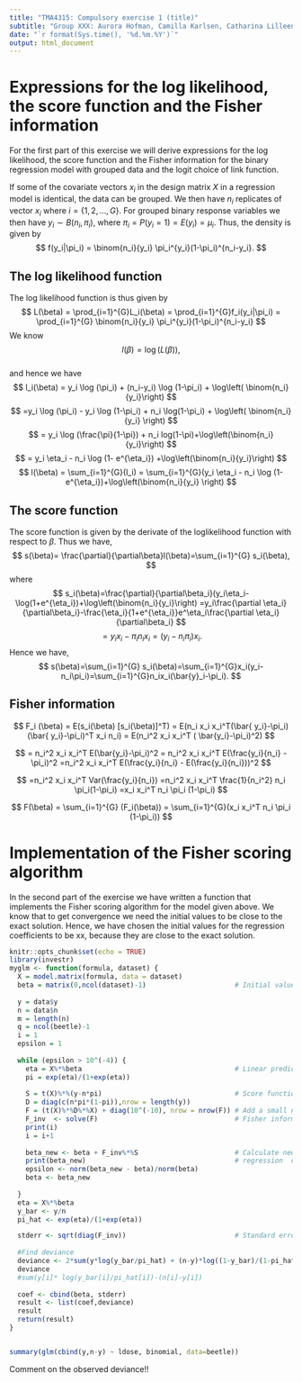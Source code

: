 ```yaml
---
title: "TMA4315: Compulsory exercise 1 (title)" 
subtitle: "Group XXX: Aurora Hofman, Camilla Karlsen, Catharina Lilleengen" 
date: "`r format(Sys.time(), '%d.%m.%Y')`"
output: html_document
---
```

# Expressions for the log likelihood, the score function and the Fisher information 
For the first part of this exercise we will derive expressions for the log likelihood, the score function and the Fisher information for the binary regression model with grouped data and the logit choice of link function.

If some of the covariate vectors $x_i$ in the design matrix $X$ in a regression model is identical, the data can be grouped. We then have $n_i$ replicates of vector $x_i$ where $i = \{1,2,...,G\}.$ For grouped binary response variables we then have $y_i \sim B(n_i,\pi_i)$, where $\pi_i = P(y_i = 1) = E(y_i) = \mu_i$. Thus, the density is given by   
$$
  f(y_i|\pi_i) = \binom{n_i}{y_i} \pi_i^{y_i}(1-\pi_i)^{n_i-y_i}.
$$
   
## The log likelihood function   

The log likelihood function is thus given by
$$
  L(\beta) = \prod_{i=1}^{G}L_i(\beta) = \prod_{i=1}^{G}f_i(y_i|\pi_i) =
  \prod_{i=1}^{G} \binom{n_i}{y_i} \pi_i^{y_i}(1-\pi_i)^{n_i-y_i}
$$
We know $$
l(\beta) = \log(L(\beta)),
$$   
and hence we have
$$
l_i(\beta) = y_i \log (\pi_i) + (n_i-y_i) \log (1-\pi_i) + \log\left( \binom{n_i}{y_i}\right) 
$$
$$
=y_i \log (\pi_i) - y_i \log (1-\pi_i) + n_i \log(1-\pi_i) + \log\left( \binom{n_i}{y_i} \right)
$$
$$
= y_i \log (\frac{\pi}{1-\pi}) + n_i log(1-\pi)+\log\left(\binom{n_i}{y_i}\right)
$$
$$
= y_i \eta_i - n_i \log (1- e^{\eta_i}) +\log\left(\binom{n_i}{y_i}\right)
$$
$$
l(\beta) = \sum_{i=1}^{G}(l_i) = \sum_{i=1}^{G}(y_i \eta_i - n_i \log (1- e^{\eta_i})+\log\left(\binom{n_i}{y_i} \right)
$$


## The score function
The score function is given by the derivate of the loglikelihood function with respect to $\beta$. Thus we have, 
$$ 
s(\beta)= \frac{\partial}{\partial\beta}l(\beta)=\sum_{i=1}^{G}
s_i(\beta), 
$$
where 
$$
s_i(\beta)=\frac{\partial}{\partial\beta_i}(y_i\eta_i-\log(1+e^{\eta_i})+\log\left(\binom{n_i}{y_i}\right)
=y_i\frac{\partial \eta_i}{\partial\beta_i}-\frac{\eta_i}{1+e^{\eta_i}}e^\eta_i\frac{\partial \eta_i}{\partial\beta_i}
$$
$$
=y_ix_i-\pi_in_ix_i=(y_i-n_i\pi_i)x_i. 
$$
Hence we have, 
$$
s(\beta)=\sum_{i=1}^{G}
s_i(\beta)=\sum_{i=1}^{G}x_i(y_i-n_i\pi_i)=\sum_{i=1}^{G}n_ix_i(\bar{y}_i-\pi_i).
$$
   
## Fisher information
$$
F_i (\beta) = E(s_i(\beta) [s_i(\beta)]^T) 
= E(n_i x_i x_i^T(\bar{ y_i}-\pi_i)(\bar{ y_i}-\pi_i)^T x_i n_i)
= E(n_i^2 x_i x_i^T ( \bar{y_i}-\pi_i)^2)
$$


$$
= n_i^2 x_i x_i^T E(\bar{y_i}-\pi_i)^2
= n_i^2 x_i x_i^T E(\frac{y_i}{n_i} - \pi_i)^2
=n_i^2 x_i x_i^T E(\frac{y_i}{n_i} - E(\frac{y_i}{n_i}))^2
$$


$$
=n_i^2 x_i x_i^T Var(\frac{y_i}{n_i})
=n_i^2 x_i x_i^T \frac{1}{n_i^2} n_i \pi_i(1-\pi_i)
=x_i x_i^T n_i \pi_i (1-\pi_i)
$$



$$
F(\beta) = \sum_{i=1}^{G} (F_i(\beta)) = \sum_{i=1}^{G}(x_i x_i^T n_i \pi_i (1-\pi_i))
$$

   
# Implementation of the Fisher scoring algorithm
In the second part of the exercise we have written a function that implements the Fisher scoring algorithm for the model given above. We know that to get convergence we need the initial values to be close to the exact solution. Hence, we have chosen the initial values for the regression coefficients to be xx, because they are close to the exact solution. 
```r
knitr::opts_chunk$set(echo = TRUE)
library(investr)
myglm <- function(formula, dataset) {
  X = model.matrix(formula, data = dataset)
  beta = matrix(0,ncol(dataset)-1)                      # Initial values
  
  y = data$y
  n = data$n
  m = length(n)
  q = ncol(beetle)-1
  i = 1
  epsilon = 1
  
  while (epsilon > 10^(-4)) {
    eta = X%*%beta                                      # Linear predictor
    pi = exp(eta)/(1+exp(eta))
    
    S = t(X)%*%(y-n*pi)                                 # Score function
    D = diag(c(n*pi*(1-pi)),nrow = length(y)) 
    F = (t(X)%*%D%*%X) + diag(10^(-10), nrow = nrow(F)) # Add a small number to the diagonal of the
    F_inv  <- solve(F)                                  # Fisher information matrix to be able to                                                            invert the matrix
    print(i)
    i = i+1
    
    beta_new <- beta + F_inv%*%S                        # Calculate new estimates for the 
    print(beta_new)                                     # regression  coefficients 
    epsilon <- norm(beta_new - beta)/norm(beta)
    beta <- beta_new
    
  }
  eta = X%*%beta
  y_bar <- y/n
  pi_hat <- exp(eta)/(1+exp(eta))

  stderr <- sqrt(diag(F_inv))                           # Standard error for regression                                                                      coefficients
  
  #Find deviance
  deviance <- 2*sum(y*log(y_bar/pi_hat) + (n-y)*log((1-y_bar)/(1-pi_hat)))
  deviance  
  #sum(y[i]* log(y_bar[i]/pi_hat[i])-(n[i]-y[i]) 
  
  coef <- cbind(beta, stderr)
  result <- list(coef,deviance)
  result
  return(result)
}


summary(glm(cbind(y,n-y) ~ ldose, binomial, data=beetle))


```
Comment on the observed deviance!!
